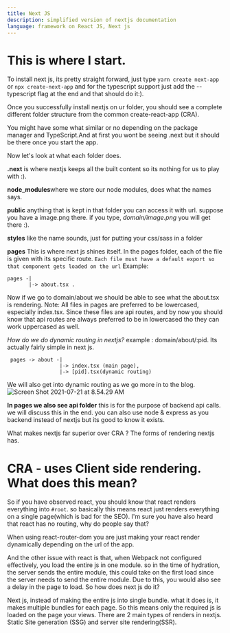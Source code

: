 ```yaml
---
title: Next JS
description: simplified version of nextjs documentation
language: framework on React JS, Next js
---
```


# This is where I start. 

To install next js, its pretty straight forward, just type 
`yarn create next-app` or `npx create-next-app` and for the typescript support just add the --typescript flag at the end and that should do it:). 

Once you successfully install nextjs on ur folder, you should see a complete different folder structure from the common create-react-app (CRA). 



You might have some what similar or no depending on the package manager and TypeScript.And at first you wont be seeing .next but it should be there once you start the app.

Now let's look at what each folder does.  

**.next** is where nextjs keeps all the built content so its nothing for us to play with :). 

**node_modules**where we store our node modules, does what the names says.

**public** anything that is kept in that folder you can access it with url. suppose you have a image.png there. if you type, *domain/image.png* you will get there :). 

**styles** like the name sounds, just for putting your css/sass in a folder

**pages** This is where next js shines itself. In the pages folder, each of the file is given with its specific route. 
`Each file must have a default export so that component gets loaded on the url` 
Example: 
```
pages -|
       |-> about.tsx .
```
 Now if we go to domain/about we should be able to see what the about.tsx is rendering. 
Note: All files in pages are preferred to be lowercased, especially index.tsx. Since these files are api routes, and by now you should know that api routes are always preferred to be in lowercased tho they can work uppercased as well.

*How do we do dynamic routing in nextjs?* 
example : domain/about/:pid. Its actually fairly simple in next js. 
```
 pages -> about -|
                 |-> index.tsx (main page), 
                 |-> [pid].tsx(dynamic routing) 
```
We will also get into dynamic routing as we go more in to the blog.
![Screen Shot 2021-07-21 at 8.54.29 AM](https://dev-to-uploads.s3.amazonaws.com/uploads/articles/39o3b2i6na1jaas6sdjr.png)

**In pages we also see api folder** this is for the purpose of backend api calls. we will discuss this in the end. you can also use node & express as you backend instead of nextjs but its good to know it exists. 

What makes nextjs far superior over CRA ? 
The forms of rendering nextjs has. 

# CRA - uses Client side rendering. What does this mean? 
So if you have observed react, you should know that react renders everything into `#root`. so basically this means react just renders everything on a single page(which is bad for the SEO). I'm sure you have also heard that react has no routing, why do people say that? 

When using react-router-dom you are just making your react render dynamically depending on the url of the app. 

And the other issue with react is that, when Webpack not configured effectively, you load the entire js in one module. so in the time of hydration, the server sends the entire module, this could take on the first load since the server needs to send the entire module. Due to this, you would also see a delay in the page to load. So how does next js do it?  

Next js, instead of making the entire js into single bundle. what it does is, it makes multiple bundles for each page. So this means only the required js is loaded on the page your views. There are 2 main types of renders in nextjs. Static Site generation (SSG) and server site rendering(SSR).



